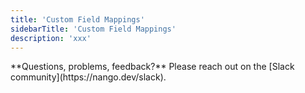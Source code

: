 ```yaml
---
title: 'Custom Field Mappings'
sidebarTitle: 'Custom Field Mappings'
description: 'xxx'
---
```


<Info>
**Questions, problems, feedback?** Please reach out on the [Slack community](https://nango.dev/slack).
</Info>